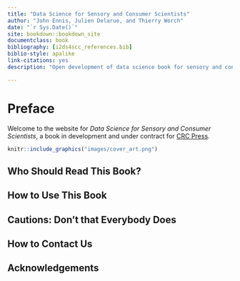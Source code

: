 ```yaml
--- 
title: "Data Science for Sensory and Consumer Scientists"
author: "John Ennis, Julien Delarue, and Thierry Worch"
date: "`r Sys.Date()`"
site: bookdown::bookdown_site
documentclass: book
bibliography: [i2ds4scc_references.bib]
biblio-style: apalike
link-citations: yes
description: "Open development of data science book for sensory and consumer scientists."

---
```


# Preface {-}

Welcome to the website for *Data Science for Sensory and Consumer Scientists*, a book in development and under contract for [CRC Press](https://www.routledge.com/).

```r
knitr::include_graphics("images/cover_art.png")
```

## Who Should Read This Book? {-}

## How to Use This Book {-}

## Cautions: Don’t that Everybody Does {-}

## How to Contact Us {-}

## Acknowledgements {-}
